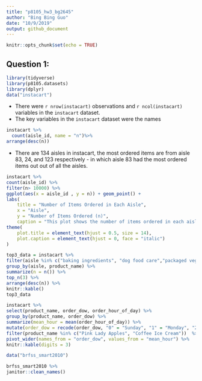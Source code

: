 ```yaml
---
title: "p8105_hw3_bg2645"
author: "Bing Bing Guo"
date: "10/9/2019"
output: github_document
---
```


```r
knitr::opts_chunk$set(echo = TRUE)
```
## Question 1: 
```r
library(tidyverse)
library(p8105.datasets)
library(dplyr)
data("instacart")
```

* There were `r nrow(instacart)` observations and `r ncol(instacart)` variables in the `instacart` dataset. 
* The key variables in the `instacart` dataset were the names 

```r
instacart %>%
  count(aisle_id, name = "n")%>%
arrange(desc(n))
```
* There are 134 aisles in instacart, the most ordered items are from aisle 83, 24, and 123 respectively - in which aisle 83 had the most ordered items out out of all the aisles. 


```r
instacart %>%
count(aisle_id) %>%
filter(n> 10000) %>%
ggplot(aes(x = aisle_id , y = n)) + geom_point() + 
labs(
    title = "Number of Items Ordered in Each Aisle", 
    x = "Aisle",
    y = "Number of Items Ordered (n)",
    caption = "This plot shows the number of items ordered in each aisle, limited to aisles with more than 10,000 items ordered" ) + 
theme(
    plot.title = element_text(hjust = 0.5, size = 14),   
    plot.caption = element_text(hjust = 0, face = "italic")
)
```

```r
top3_data = instacart %>%
filter(aisle %in% c("baking ingredients", "dog food care","packaged vegetables fruits")) %>%
group_by(aisle, product_name) %>%
summarize(n = n()) %>%
top_n(3) %>%
arrange(desc(n)) %>%
knitr::kable()
top3_data
```

```r
instacart %>%
select(product_name, order_dow, order_hour_of_day) %>%
group_by(product_name, order_dow) %>%
summarize(mean_hour = mean(order_hour_of_day)) %>%
mutate(order_dow = recode(order_dow, "0" = "Sunday", "1" = "Monday", "2" = "Tuesday", "3" = "Wednesday", "4" = "Thursday", "5" = "Friday", "6" = "Saturday"))  %>%
filter(product_name %in% c("Pink Lady Apples", "Coffee Ice Cream"))  %>%
pivot_wider(names_from = "order_dow", values_from = "mean_hour") %>%
knitr::kable(digits = 3)
```

```r
data("brfss_smart2010") 
```

```r
brfss_smart2010 %>% 
janitor::clean_names() 
```




